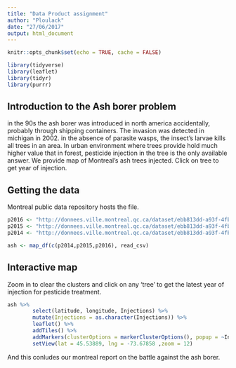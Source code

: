 ```yaml
---
title: "Data Product assignment"
author: "Ploulack"
date: "27/06/2017"
output: html_document
---
```


```r
knitr::opts_chunk$set(echo = TRUE, cache = FALSE)
```


```r
library(tidyverse)
library(leaflet)
library(tidyr)
library(purrr)
```

## Introduction to the Ash borer problem
in the 90s the ash borer was introduced in north america accidentally, probably through shipping containers.
The invasion was detected in michigan in 2002.
in the absence of parasite wasps, the insect's larvae kills all trees in an area.
In urban environment where trees provide hold much higher value that in forest, pesticide injection in the tree is the only available answer.
We provide map of Montreal's ash trees injected. Click on tree to get year of injection.

## Getting the data

Montreal public data repository hosts the file.

```r
p2016 <- "http://donnees.ville.montreal.qc.ca/dataset/ebb813dd-a93f-4fb0-8137-80492a30a1fa/resource/0a5984e4-752f-401e-b2d9-aa0567535d39/download/frenepublicinjection2016.csv"
p2015 <- "http://donnees.ville.montreal.qc.ca/dataset/ebb813dd-a93f-4fb0-8137-80492a30a1fa/resource/a57f787f-bde9-4a59-88d1-4ae742edd9b8/download/frenepublicinjection2015.csv"
p2014 <- "http://donnees.ville.montreal.qc.ca/dataset/ebb813dd-a93f-4fb0-8137-80492a30a1fa/resource/27a5c89f-6bd5-44ac-bbe9-8a0fdc9858f8/download/frenepublicinjection2014.csv"

ash <- map_df(c(p2014,p2015,p2016), read_csv)
```


## Interactive map
Zoom in to clear the clusters and click on any 'tree' to get the latest year of injection for pesticide treatment.

```r
ash %>%
        select(latitude, longitude, Injections) %>%
        mutate(Injections = as.character(Injections)) %>%
        leaflet() %>%
        addTiles() %>%
        addMarkers(clusterOptions = markerClusterOptions(), popup = ~Injections ) %>%
        setView(lat = 45.53889, lng = -73.67858 ,zoom = 12)
```


And this conludes our montreal report on the battle against the ash borer.
